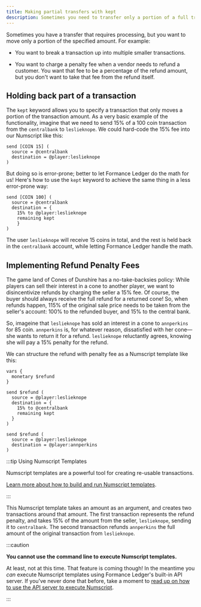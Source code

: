 ```yaml
---
title: Making partial transfers with kept
description: Sometimes you need to transfer only a portion of a full transaction, for example when calculating additional fees.
---
```



Sometimes you have a transfer that requires processing, but you want to move only a portion of the specified amount. For example:

* You want to break a transaction up into multiple smaller transactions.

* You want to charge a penalty fee when a vendor needs to refund a customer. You want that fee to be a percentage of the refund amount, but you don't want to take that fee from the refund itself.

<Prerequisites />

## Holding back part of a transaction

The `kept` keyword allows you to specify a transaction that only moves a portion of the transaction amount. As a very basic example of the functionality, imagine that we need to send 15% of a 100 coin transaction from the `centralbank` to `leslieknope`. We could hard-code the 15% fee into our Numscript like this:

```numscript
send [COIN 15] (
  source = @centralbank
  destination = @player:leslieknope
)
```

But doing so is error-prone; better to let Formance Ledger do the math for us! Here's how to use the `kept` keyword to achieve the same thing in a less error-prone way:

```numscript
send [COIN 100] (
  source = @centralbank
  destination = {
    15% to @player:leslieknope
    remaining kept
	}
)
```

The user `leslieknope` will receive 15 coins in total, and the rest is held back in the `centralbank` account, while letting Formance Ledger handle the math.

## Implementing Refund Penalty Fees

The game land of Cones of Dunshire has a no-take-backsies policy: While players can sell their interest in a cone to another player, we want to disincentivize refunds by charging the seller a 15% fee. Of course, the buyer should always receive the full refund for a returned cone! So, when refunds happen, 115% of the original sale price needs to be taken from the seller's account: 100% to the refunded buyer, and 15% to the central bank.

So, imageine that `leslieknope` has sold an interest in a cone to `annperkins` for 85 coin. `annperkins` is, for whatever reason, dissatisfied with her cone—she wants to return it for a refund. `leslieknope` reluctantly agrees, knowing she will pay a 15% penalty for the refund.

We can structure the refund with penalty fee as a Numscript template like this:

```numscript
vars {
  monetary $refund
}

send $refund (
  source = @player:leslieknope
  destination = {
    15% to @centralbank
    remaining kept
  }
)

send $refund (
  source = @player:leslieknope
  destination = @player:annperkins
)
```

:::tip Using Numscript Templates

Numscript templates are a powerful tool for creating re-usable transactions.

[Learn more about how to build and run Numscript templates](../../numscript/templates/index.mdx).

:::

This Numscript template takes an amount as an argument, and creates two transactions around that amount. The first transaction represents the refund penalty, and takes 15% of the amount from the seller, `leslieknope`, sending it to `centralbank`. The second transaction refunds `annperkins` the full amount of the original transaction from `leslieknope`.

:::caution

**You cannot use the command line to execute Numscript templates.**

At least, not at this time. That feature is coming though! In the meantime you _can_ execute Numscript templates using Formance Ledger's built-in API server. If you've never done that before, take a moment to [read up on how to use the API server to execute Numscript](../../numscript/http/index.mdx).

:::
